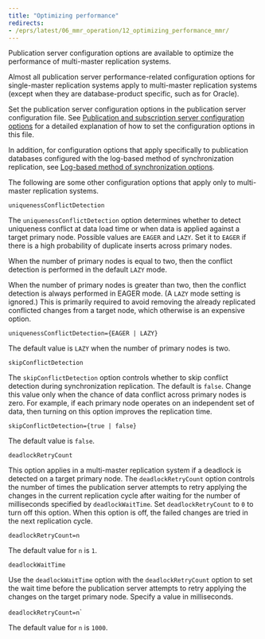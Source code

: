 ```yaml
---
title: "Optimizing performance"
redirects:
- /eprs/latest/06_mmr_operation/12_optimizing_performance_mmr/
---
```


<div id="optimizing_performance_mmr" class="registered_link"></div>

Publication server configuration options are available to optimize the performance of multi-master replication systems.

Almost all publication server performance-related configuration options for single-master replication systems apply to multi-master replication systems (except when they are database-product specific, such as for Oracle).

Set the publication server configuration options in the publication server configuration file. See [Publication and subscription server configuration options](../10_appendix/03_miscellaneous_xdb_processing_topics/01_publications_and_subscriptions_server_conf_options/#publications_and_subscriptions_server_conf_options) for a detailed explanation of how to set the configuration options in this file.

In addition, for configuration options that apply specifically to publication databases configured with the log-based method of synchronization replication, see [Log-based method of synchronization options](../10_appendix/03_miscellaneous_xdb_processing_topics/01_publications_and_subscriptions_server_conf_options/15_log_based_sync_options/#log_based_sync_options).

The following are some other configuration options that apply only to multi-master replication systems.

`uniquenessConflictDetection`

The `uniquenessConflictDetection` option determines whether to detect uniqueness conflict at data load time or when data is applied against a target primary node. Possible values are `EAGER` and `LAZY`. Set it to `EAGER` if there is a high probability of duplicate inserts across primary nodes.

When the number of primary nodes is equal to two, then the conflict detection is performed in the default `LAZY` mode.

When the number of primary nodes is greater than two, then the conflict detection is always performed in EAGER mode. (A `LAZY` mode setting is ignored.) This is primarily required to avoid removing the already replicated conflicted changes from a target node, which otherwise is an expensive option.

`uniquenessConflictDetection={EAGER | LAZY}`

The default value is `LAZY` when the number of primary nodes is two.

`skipConflictDetection`

The `skipConflictDetection` option controls whether to skip conflict detection during synchronization replication. The default is `false`. Change this value only when the chance of data conflict across primary nodes is zero. For example, if each primary node operates on an independent set of data, then turning on this option improves the replication time.

`skipConflictDetection={true | false}`

The default value is `false`.

`deadlockRetryCount`

This option applies in a multi-master replication system if a deadlock is detected on a target primary node. The `deadlockRetryCount` option controls the number of times the publication server attempts to retry applying the changes in the current replication cycle after waiting for the number of milliseconds specified by `deadlockWaitTime`. Set `deadlockRetryCount` to `0` to turn off this option. When this option is off, the failed changes are tried in the next replication cycle.

`deadlockRetryCount=n`

The default value for `n` is `1`.

`deadlockWaitTime`

Use the `deadlockWaitTime` option with the `deadlockRetryCount` option to set the wait time before the publication server attempts to retry applying the changes on the target primary node. Specify a value in milliseconds.

`deadlockRetryCount=n`\`

The default value for `n` is `1000`.
